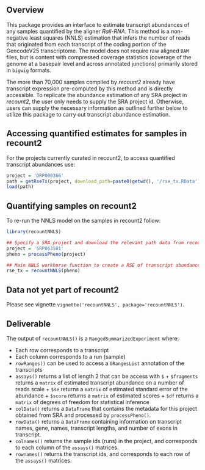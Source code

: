 ## Overview

This package provides an interface to estimate transcript abundances of any samples quantified by the aligner *Rail-RNA*. This method is a non-negative least squares (NNLS) estimation that infers the number of reads that originated from each transcript of the coding portion of the GencodeV25 transcriptome. The model does not require raw aligned `BAM` files, but is content with compressed coverage statistics (coverage of the genome at a basepair level and across annotated junctions) primarily stored in `bigwig` formats.

The more than 70,000 samples compiled by *recount2* already have transcript expression pre-computed by this method and is directly accessible. To replicate the abundance estimation of any SRA project in *recount2*, the user only needs to supply the SRA project id. Otherwise, users can supply the necessary information as outlined further below to utilize this package to carry out transcript abundance estimation.

## Accessing quantified estimates for samples in recount2

For the projects currently curated in recount2, to access quantified transcript abundances use:

```r
project = 'DRP000366'
path = getRseTx(project, download_path=paste0(getwd(), '/rse_tx.RData'))
load(path)
```

## Quantifying samples on recount2

To re-run the NNLS model on the samples in recount2 follow:

```r
library(recountNNLS)

## Specify a SRA project and download the relevant path data from recount2
project = 'SRP063581'
pheno = processPheno(project)

## Main NNLS workhorse function to create a RSE of transcript abundance
rse_tx = recountNNLS(pheno)

```
## Data not yet part of recount2

Please see vignette `vignette('recountNNLS', package='recountNNLS')`.

## Deliverable

The output of `recountNNLS()` is a `RangedSummarizedExperiment` where:

* Each row corresponds to a transcript
* Each column corresponds to a run (sample)
* `rowRanges()` can be used to access a `GRangesList` annotation of the transcripts
* `assays()` returns a list of length 2 that can be access with `$`
      + `$fragments` returns a `matrix` of estimated transcript abundance on a number of reads scale
      + `$se` returns a `matrix` of estimated standard error of the abundance
      + `$score` returns a `matrix` of estimated scores
      + `$df` returns a `matrix` of degrees of freedom for statistical inference
* `colData()` returns a `DataFrame` that contains the metadata for this project obtained from SRA and processed by `processPheno()`.
* `rowData()` returns a `DataFrame` containing information on transcript names, gene, names, transcript lengths, and number of exons in transcript.
* `colnames()` returns the sample ids (runs) in the project, and corresponds to each column of the `assays()` matrices.
* `rownames()` returns the transcript ids, and corresponds to each row of the `assays()` matrices.
